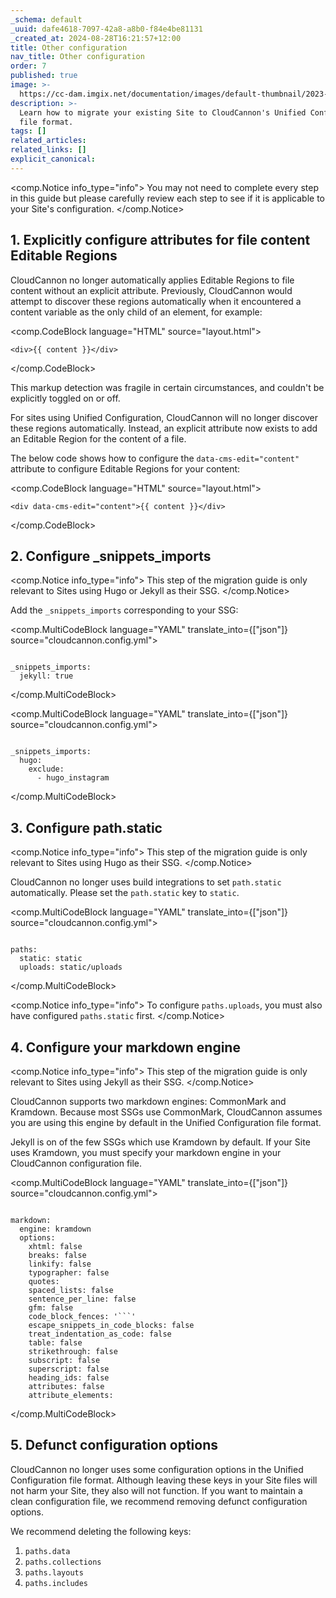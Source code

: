 ```yaml
---
_schema: default
_uuid: dafe4618-7097-42a8-a8b0-f84e4be81131
_created_at: 2024-08-28T16:21:57+12:00
title: Other configuration
nav_title: Other configuration
order: 7
published: true
image: >-
  https://cc-dam.imgix.net/documentation/images/default-thumbnail/2023-Q4/CloudCannon-Documentation-Thumbnail.png
description: >-
  Learn how to migrate your existing Site to CloudCannon's Unified Configuration
  file format.
tags: []
related_articles:
related_links: []
explicit_canonical:
---
```

<comp.Notice info_type="info">
  You may not need to complete every step in this guide but please carefully review each step to see if it is applicable to your Site's configuration.
</comp.Notice>

## 1\. Explicitly configure attributes for file content Editable Regions

CloudCannon no longer automatically applies Editable Regions to file content without an explicit attribute. Previously, CloudCannon would attempt to discover these regions automatically when it encountered a content variable as the only child of an element, for example:

<comp.CodeBlock language="HTML" source="layout.html">
``````````
<div>{{ content }}</div>
``````````
</comp.CodeBlock>

This markup detection was fragile in certain circumstances, and couldn't be explicitly toggled on or off.

For sites using Unified Configuration, CloudCannon will no longer discover these regions automatically. Instead, an explicit attribute now exists to add an Editable Region for the content of a file.

The below code shows how to configure the `data-cms-edit="content"` attribute to configure Editable Regions for your content:

<comp.CodeBlock language="HTML" source="layout.html">
``````````
<div data-cms-edit="content">{{ content }}</div>
``````````
</comp.CodeBlock>

## 2\. Configure \_snippets\_imports

<comp.Notice info_type="info">
  This step of the migration guide is only relevant to Sites using Hugo or Jekyll as their SSG.
</comp.Notice>

Add the `_snippets_imports` corresponding to your SSG:

<comp.MultiCodeBlock language="YAML" translate_into={["json"]} source="cloudcannon.config.yml">
``````````

_snippets_imports:
  jekyll: true

``````````
</comp.MultiCodeBlock>

<comp.MultiCodeBlock language="YAML" translate_into={["json"]} source="cloudcannon.config.yml">
``````````

_snippets_imports:
  hugo:
    exclude:
      - hugo_instagram

``````````
</comp.MultiCodeBlock>

## 3\. Configure path.static

<comp.Notice info_type="info">
  This step of the migration guide is only relevant to Sites using Hugo as their SSG.
</comp.Notice>

CloudCannon no longer uses build integrations to set `path.static` automatically. Please set the `path.static` key to `static`.

<comp.MultiCodeBlock language="YAML" translate_into={["json"]} source="cloudcannon.config.yml">
``````````

paths:
  static: static
  uploads: static/uploads

``````````
</comp.MultiCodeBlock>

<comp.Notice info_type="info">
  To configure `paths.uploads`, you must also have configured `paths.static` first.
</comp.Notice>

## 4\. Configure your markdown engine

<comp.Notice info_type="info">
  This step of the migration guide is only relevant to Sites using Jekyll as their SSG.
</comp.Notice>

CloudCannon supports two markdown engines: CommonMark and Kramdown. Because most SSGs use CommonMark, CloudCannon assumes you are using this engine by default in the Unified Configuration file format.

Jekyll is on of the few SSGs which use Kramdown by default. If your Site uses Kramdown, you must specify your markdown engine in your CloudCannon configuration file.

<comp.MultiCodeBlock language="YAML" translate_into={["json"]} source="cloudcannon.config.yml">
``````````

markdown:
  engine: kramdown
  options:
    xhtml: false
    breaks: false
    linkify: false
    typographer: false
    quotes:
    spaced_lists: false
    sentence_per_line: false
    gfm: false
    code_block_fences: '```'
    escape_snippets_in_code_blocks: false
    treat_indentation_as_code: false
    table: false
    strikethrough: false
    subscript: false
    superscript: false
    heading_ids: false
    attributes: false
    attribute_elements:

``````````
</comp.MultiCodeBlock>

## 5\. Defunct configuration options

CloudCannon no longer uses some configuration options in the Unified Configuration file format. Although leaving these keys in your Site files will not harm your Site, they also will not function. If you want to maintain a clean configuration file, we recommend removing defunct configuration options.

We recommend deleting the following keys:

1. `paths.data`
2. `paths.collections`
3. `paths.layouts`
4. `paths.includes`